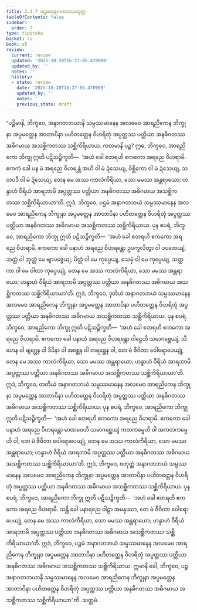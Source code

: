 ```yaml
---
title: 2.3.7 ပဌမအနာဂတဘယသုတ္တ
tableOfContents: false
sidebar:
  order: 7
type: tipitaka
basket: su
book: a5
review:
  current: review
  updated: '2025-10-20T16:27:05.470989'
  updated_by: ''
  notes: ''
  history:
  - state: review
    date: '2025-10-20T16:27:05.470989'
    updated_by: ''
    notes: ''
    previous_state: draft
---
```



<DynamicBreadcrumb />


<ReviewStatus review={frontmatter.review} showDetails={true} />

<HypothesisAnnotation frontmatter={frontmatter} />

<Division number="77" book="a5" e="ch" v="16" p="88">

<Paragraph number="498" book="a5">
“ပဉ္စိမာနိ, ဘိက္ခဝေ, အနာဂတဘယာနိ သမ္ပဿမာနေန အလမေဝ အာရညိကေန ဘိက္ခုနာ အပ္ပမတ္တေန အာတာပိနာ ပဟိတတ္တေန ဝိဟရိတုံ အပ္ပတ္တဿ ပတ္တိယာ အနဓိဂတဿ အဓိဂမာယ အသစ္ဆိကတဿ သစ္ဆိကိရိယာယ.
</Paragraph>

<Paragraph number="499" book="a5">
ကတမာနိ ပဉ္စ? ဣဓ, ဘိက္ခဝေ, အာရညိကော ဘိက္ခု ဣတိ ပဋိသဉ္စိက္ခတိ—  ‘အဟံ ခေါ ဧတရဟိ ဧကကော အရညေ ဝိဟရာမိ. ဧကကံ ခေါ ပန မံ အရညေ ဝိဟရန္တံ အဟိ ဝါ မံ ဍံသေယျ, ဝိစ္ဆိကော ဝါ မံ ဍံသေယျ, သတပဒီ ဝါ မံ ဍံသေယျ, တေန မေ အဿ ကာလံကိရိယာ, သော မမဿ အန္တရာယော; ဟန္ဒာဟံ ဝီရိယံ အာရဘာမိ အပ္ပတ္တဿ ပတ္တိယာ အနဓိဂတဿ အဓိဂမာယ အသစ္ဆိကတဿ သစ္ဆိကိရိယာယာ’တိ. ဣဒံ, ဘိက္ခဝေ, ပဌမံ အနာဂတဘယံ သမ္ပဿမာနေန အလမေဝ အာရညိကေန ဘိက္ခုနာ အပ္ပမတ္တေန အာတာပိနာ ပဟိတတ္တေန ဝိဟရိတုံ အပ္ပတ္တဿ ပတ္တိယာ အနဓိဂတဿ အဓိဂမာယ အသစ္ဆိကတဿ သစ္ဆိကိရိယာယ.
</Paragraph>

<Paragraph number="500" book="a5">
ပုန စပရံ, ဘိက္ခဝေ, အာရညိကော ဘိက္ခု ဣတိ ပဋိသဉ္စိက္ခတိ—  ‘အဟံ ခေါ ဧတရဟိ ဧကကော အရညေ ဝိဟရာမိ. ဧကကော ခေါ ပနာဟံ အရညေ ဝိဟရန္တော ဥပက္ခလိတွာ ဝါ ပပတေယျံ, ဘတ္တံ ဝါ ဘုတ္တံ မေ ဗျာပဇ္ဇေယျ, ပိတ္တံ ဝါ မေ ကုပ္ပေယျ, သေမှံ ဝါ မေ ကုပ္ပေယျ, သတ္ထကာ ဝါ မေ ဝါတာ ကုပ္ပေယျုံ, တေန မေ အဿ ကာလံကိရိယာ, သော မမဿ အန္တရာယော; ဟန္ဒာဟံ ဝီရိယံ အာရဘာမိ အပ္ပတ္တဿ ပတ္တိယာ အနဓိဂတဿ အဓိဂမာယ အသစ္ဆိကတဿ သစ္ဆိကိရိယာယာ’တိ. ဣဒံ, ဘိက္ခဝေ, ဒုတိယံ အနာဂတဘယံ သမ္ပဿမာနေန အလမေဝ အာရညိကေန ဘိက္ခုနာ အပ္ပမတ္တေန အာတာပိနာ ပဟိတတ္တေန ဝိဟရိတုံ အပ္ပတ္တဿ ပတ္တိယာ အနဓိဂတဿ အဓိဂမာယ အသစ္ဆိကတဿ သစ္ဆိကိရိယာယ.
</Paragraph>

<Paragraph number="501" book="a5">
ပုန စပရံ, ဘိက္ခဝေ, အာရညိကော ဘိက္ခု ဣတိ ပဋိသဉ္စိက္ခတိ—  ‘အဟံ ခေါ ဧတရဟိ ဧကကော အရညေ ဝိဟရာမိ. ဧကကော ခေါ ပနာဟံ အရညေ ဝိဟရန္တော ဝါဠေဟိ သမာဂစ္ဆေယျံ, သီဟေန ဝါ ဗျဂ္ဃေန ဝါ ဒီပိနာ ဝါ အစ္ဆေန ဝါ တရစ္ဆေန ဝါ, တေ မံ ဇီဝိတာ ဝေါရောပေယျုံ, တေန မေ အဿ ကာလံကိရိယာ, သော မမဿ အန္တရာယော; ဟန္ဒာဟံ ဝီရိယံ အာရဘာမိ အပ္ပတ္တဿ ပတ္တိယာ အနဓိဂတဿ အဓိဂမာယ အသစ္ဆိကတဿ သစ္ဆိကိရိယာယာ’တိ. ဣဒံ, ဘိက္ခဝေ, တတိယံ အနာဂတဘယံ သမ္ပဿမာနေန အလမေဝ အာရညိကေန ဘိက္ခုနာ အပ္ပမတ္တေန အာတာပိနာ ပဟိတတ္တေန ဝိဟရိတုံ အပ္ပတ္တဿ ပတ္တိယာ အနဓိဂတဿ အဓိဂမာယ အသစ္ဆိကတဿ သစ္ဆိကိရိယာယ.
</Paragraph>

<Paragraph number="502" book="a5">
ပုန စပရံ, ဘိက္ခဝေ, အာရညိကော ဘိက္ခု ဣတိ ပဋိသဉ္စိက္ခတိ—  ‘အဟံ ခေါ ဧတရဟိ ဧကကော အရညေ ဝိဟရာမိ. ဧကကော ခေါ ပနာဟံ အရညေ ဝိဟရန္တော မာဏဝေဟိ သမာဂစ္ဆေယျံ ကတကမ္မေဟိ ဝါ အကတကမ္မေဟိ ဝါ, တေ မံ ဇီဝိတာ ဝေါရောပေယျုံ, တေန မေ အဿ ကာလံကိရိယာ, သော မမဿ အန္တရာယော; ဟန္ဒာဟံ ဝီရိယံ အာရဘာမိ အပ္ပတ္တဿ ပတ္တိယာ အနဓိဂတဿ အဓိဂမာယ အသစ္ဆိကတဿ သစ္ဆိကိရိယာယာ’တိ. ဣဒံ, ဘိက္ခဝေ, စတုတ္ထံ အနာဂတဘယံ သမ္ပဿမာနေန အလမေဝ အာရညိကေန ဘိက္ခုနာ အပ္ပမတ္တေန အာတာပိနာ ပဟိတတ္တေန ဝိဟရိတုံ အပ္ပတ္တဿ ပတ္တိယာ အနဓိဂတဿ အဓိဂမာယ အသစ္ဆိကတဿ သစ္ဆိကိရိယာယ.
</Paragraph>

<Paragraph number="503" book="a5">
ပုန စပရံ, ဘိက္ခဝေ, အာရညိကော ဘိက္ခု ဣတိ ပဋိသဉ္စိက္ခတိ—  ‘အဟံ ခေါ ဧတရဟိ ဧကကော အရညေ ဝိဟရာမိ. သန္တိ ခေါ ပနာရညေ ဝါဠာ အမနုဿာ, တေ မံ ဇီဝိတာ ဝေါရောပေယျုံ, တေန မေ အဿ ကာလံကိရိယာ, သော မမဿ အန္တရာယော; ဟန္ဒာဟံ ဝီရိယံ အာရဘာမိ အပ္ပတ္တဿ ပတ္တိယာ အနဓိဂတဿ အဓိဂမာယ အသစ္ဆိကတဿ သစ္ဆိကိရိယာယာ’တိ. ဣဒံ, ဘိက္ခဝေ, ပဉ္စမံ အနာဂတဘယံ သမ္ပဿမာနေန အလမေဝ အာရညိကေန ဘိက္ခုနာ အပ္ပမတ္တေန အာတာပိနာ ပဟိတတ္တေန ဝိဟရိတုံ အပ္ပတ္တဿ ပတ္တိယာ အနဓိဂတဿ အဓိဂမာယ အသစ္ဆိကတဿ သစ္ဆိကိရိယာယ.
</Paragraph>

<Paragraph number="504" book="a5">
ဣမာနိ ခေါ, ဘိက္ခဝေ, ပဉ္စ အနာဂတဘယာနိ သမ္ပဿမာနေန အလမေဝ အာရညိကေန ဘိက္ခုနာ အပ္ပမတ္တေန အာတာပိနာ ပဟိတတ္တေန ဝိဟရိတုံ အပ္ပတ္တဿ ပတ္တိယာ အနဓိဂတဿ အဓိဂမာယ အသစ္ဆိကတဿ သစ္ဆိကိရိယာယာ”တိ.

</Paragraph>
</Division>

<Paragraph number="505" type="center" book="a5">
သတ္တမံ.
</Paragraph>